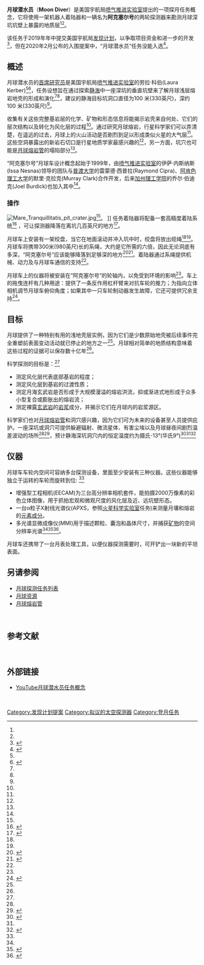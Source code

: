 {{Infobox spaceflight
| name                  = 月球潜水员
| names_list            = 
| image                 = Axel Moon Diver.jpg
| image_caption         = “阿克塞尔号”月球车原型
| mission_type          = 侦测
| operator              = [[美国宇航局|美国宇航局]]
| website               = <!--Homepage of the craft/mission, OFFICIAL PAGES ONLY-->
| mission_duration      = 1个月球日(≈14个地球日)

<!--Spacecraft properties-->
| spacecraft_type       = [[着陆器|着陆器]]和[[月球车|月球车]]
| spacecraft_bus        = 
| manufacturer          = 
| launch_mass           = 
| landing_mass          = <!--Mass after landing (recovered spacecraft only)-->
| dry_mass              = <!--spacecraft mass in orbit without fuel-->
| payload_mass          = <!--total mass of instrumentation for mission-->
| dimensions            = 月球车: 1.5米 × 0.9米
| power                 = <!--end-of-life power, in watts-->

<!--Launch details-->
| launch_date           = 建议: 2025年<ref name='Brown March 2019'/> 
| launch_rocket         = 
| launch_site           = 
| launch_contractor     =

|interplanetary         =  
{{Infobox spaceflight/IP
   |type                = lander
   |object              = 月球
   |component           = 着陆器 <!--part of the spacecraft involved, if spacecraft split into multiple components-->
   |arrival_date        = 
   |location            = [[静海_(月球)|静海]]
 }}

{{Infobox spaceflight/IP
   |type                = rover
   |object              = 月球
   |component           = “阿克塞尔号” <!--part of the spacecraft involved, if spacecraft split into multiple components-->
   |arrival_date        = 
   |location            = 静海深坑
   |distance            = <!--distance travelled on surface for rovers-->
 }}

| programme             = [[发现计划|发现计划]]
| previous_mission      = [[灵神星轨道器|灵神星号]]
| next_mission          = 
}}
'''月球潜水员'''（'''Moon Diver'''）是美国宇航局[[喷气推进实验室|喷气推进实验室]]提出的一项探月任务概念，它将使用一架机器人着陆器和一辆名为'''阿克塞尔号'''的两轮探测器来勘测月球深坑坑壁上暴露的地质层<ref name='Brown March 2019'/><ref name="Nesnas_2019"/>。

该任务于2019年年中提交美国宇航局[[发现计划|发现计划]]，以争取项目资金和进一步的开发<ref name='Issa 2019'> {{cite journal | vauthors = Nesnas IA, Kerber L, Parness A, Kornfeld R, Sellar G, McGarey P, Brown T, Paton M, Smith M, Johnson A, Heverly M | title = 月球潜水员：一个探月任务概念，通过探索月海深坑以了解浅层月壳的地质史。发布：第2132号| journal = 2019年美国电气与电子工程师学会航空航天会议| date =2019年3月2日| pages = 1–23 | doi = 10.1109/AERO.2019.8741788 }}</ref>，但在2020年2月公布的入围提案中，“月球潜水员”任务没能入选<ref>{{cite web|title=美国宇航局选择了四项可能的任务来研究太阳系的秘密|url=https://www.nasa.gov/press-release/nasa-selects-four-possible-missions-to-study-the-secrets-of-the-solar-system|publisher=美国宇航局|date=2020年2月13日|access-date=1 October 2020|archive-date=2021年2月19日|archive-url=https://web.archive.org/web/20210219063125/https://www.nasa.gov/press-release/nasa-selects-four-possible-missions-to-study-the-secrets-of-the-solar-system/|dead-url=no}}</ref>。

==概述==
月球潜水员的[[首席研究员|首席研究员]]是美国宇航局[[喷气推进实验室|喷气推进实验室]]的劳拉·科伯(Laura Kerber)<ref name='Brown March 2019'/><ref>{{cite web|url=https://science.jpl.nasa.gov/people/Kerber/|title=劳拉·科伯|publisher=喷气推进实验室科学部|access-date=2019年8月26日|archive-date=2021年3月27日|archive-url=https://web.archive.org/web/20210327115708/https://science.jpl.nasa.gov/people/kerber/|dead-url=no}}</ref>，任务设想旨在通过探索[[静海_(月球)|静海]]中一座深坑的垂直坑壁来了解月球浅层熔岩地壳的形成和演化<ref name="Nesnas_2019"/><ref name='D Trend 2019'/>，建议的静海目标坑洞口直径为100 米(330英尺)，深约100 米(330英尺)<ref name="Nesnas_2019"/>。

收集有关这些完整基岩层的化学、矿物和形态信息将能揭示岩壳来自何处、它们的层次结构以及转化为风化层的过程<ref name='Issa 2019'/>。通过研究月球熔岩，行星科学家们可以弄清楚，在遥远的过去，月球上的火山活动是否剧烈到足以形成类似火星的大气层<ref name='Brown March 2019'/>。这些空洞暴露出的新岩石切口是行星地质学家最感兴趣的<ref name='Brown March 2019'/>，另一方面，坑穴也可能是[[月球熔岩管|月球熔岩管]]的塌陷部分<ref name="Nesnas_2019"/>。

“阿克塞尔号”月球车设计概念起始于1999年，由[[喷气推进实验室|喷气推进实验室]]的伊萨·内斯纳斯(Issa Nesnas)领导的团队与[[普渡大学|普渡大学]]的雷蒙德·西普拉(Raymond Cipra)、[[阿肯色理工大学|阿肯色理工大学]]的默里·克拉克(Murray Clark)合作开发，后来[[加州理工学院|加州理工学院]]的乔尔·伯迪克(Joel Burdick)也加入其中<ref name='Nessnas Intro'/>。
===操作===
[[File:Mare_Tranquillitatis_pit_crater.jpg|thumb]]<ref name="Nesnas_2019"/>。 ]]
任务着陆器将配备一套高精度着陆系统<ref name="Nesnas_2019">{{cite journal | vauthors = Nesnas IA, Kerber L, Parness A, Kornfeld R, Sellar G, McGarey P, Brown T, Paton M, Smith M, Johnson A, Heverly M | title = 月球潜水员：一项探月任务概念，通过探索月海坑以了解浅层月壳地质史. 发布版本. 第2132号 |  journal = 第50届月球与行星科学会议 | date = 2019年3月2日 | pages = 1–23 | url = https://www.hou.usra.edu/meetings/lpsc2019/pdf/1163.pdf | journal =  | access-date = 2021年2月7日 | archive-date = 2021年8月31日 | archive-url = https://web.archive.org/web/20210831214320/https://www.hou.usra.edu/meetings/lpsc2019/pdf/1163.pdf | dead-url = no }}</ref> ，可让探测器降落在离坑几百英尺的地方<ref name='D Trend 2019'>{{cite web | url = https://www.digitaltrends.com/cool-tech/nasa-moon-diver-cave-mission/ | title = 美国宇航局的科学家们想把一辆洞穴探测车送上月球。 | first = Dyllan | last = Furness | name-list-style = vanc | work = 数位趋势 | date = 2019年3月29日 | access-date = 2021年2月7日 | archive-date = 2020年10月31日 | archive-url = https://web.archive.org/web/20201031042730/https://www.digitaltrends.com/cool-tech/nasa-moon-diver-cave-mission/ | dead-url = no }}</ref>。 

月球车上安装有一架绞盘，当它在地面滚动并冲入坑中时，绞盘将放出缆绳<ref name='Brown March 2019'/><ref name="Nesnas_2019"/>。月球车将携带300米(980英尺)长的系绳，大约是它所需的六倍，因此无论洞底有多深，“阿克塞尔号”应该能够降落到足够深的地方<ref name='Brown March 2019'>{{cite web | url = https://www.smithsonianmag.com/science-nature/nasa-considers-rover-mission-go-cave-diving-moon-180971790/ | title = 美国宇航局考虑在月球上进行洞穴探测 | first = David W. | last = Brown | work = 史密森尼学会 | date = 2019年3月26日 | access-date = 2021年2月7日 | archive-date = 2020年11月8日 | archive-url = https://web.archive.org/web/20201108000611/https://www.smithsonianmag.com/science-nature/nasa-considers-rover-mission-go-cave-diving-moon-180971790/ | dead-url = no }}</ref><ref>{{cite news | url = https://www.thetimes.co.uk/article/moon-mission-to-see-if-caves-could-become-future-homes-3ll6z3p6d | title = 探索洞穴可否成为未来家园探月任务 | first = Rhys | last = Blakely | work = The Times | date = 5 April 2019 | accessdate = 2021-02-07 | archive-date = 2019-08-28 | archive-url = https://web.archive.org/web/20190828180645/https://www.thetimes.co.uk/article/moon-mission-to-see-if-caves-could-become-future-homes-3ll6z3p6d | dead-url = no }}</ref>。着陆器通过系绳提供机械、动力及与月球车通信的支持<ref name='Brown March 2019'/>。

月球车上的仪器将被安装在“阿克塞尔号”的轮轴内，以免受到环境的影响<ref name="Nesnas_2019"/>。车上的拖曳连杆有几种用途：提供了一条反作用杠杆臂来对抗车轮的推力；为指向立体相机调节月球车俯仰角度；如果其中一只车轮制动器发生故障，它还可提供冗余支持<ref name='Nessnas Intro'>{{cite web | url = https://www-robotics.jpl.nasa.gov/systems/system.cfm?System=16 | title = 阿克塞尔号月球车系统 | first = Issa A.D. | last = Nesnas | publisher = 美国宇航局喷气推进实验室 | date = 2019年8月28日 | access-date = 2021年2月7日 | archive-date = 2021年3月19日 | archive-url = https://web.archive.org/web/20210319081037/http://www-robotics.jpl.nasa.gov/systems/system.cfm?System=16 | dead-url = yes }}</ref>。

==目标==
月球提供了一种特别有用的浅地壳层实例，因为它们是少数原始地壳被后续事件完全重塑前表面变动活动就已停止的地方之一<ref name="Nesnas_2019"/>。月球相对简单的地质结构意味着这些过程的证据可以保存数十亿年<ref name="Nesnas_2019"/>。

科学探测的目标是：<ref name="Nesnas_2019"/>
*测定风化层代表底部基岩的程度； 
*测定风化层到基岩的过渡性质； 
*测定月海玄武岩是否形成于大规模漫溢的熔岩洪流，抑或渐进式地形成于众多小型复合或膨胀出的熔岩流；
*测定裸露[[玄武岩|玄武岩]]的[[岩浆|岩浆]]成分，并揭示它们在月球内的岩浆源区。

科学家们也对[[月球熔岩管|月球熔岩管]]和洞穴感兴趣，因为它们可为未来的设备甚至人员提供庇护。一座深坑或洞穴可提供躲避辐射、微流星体、有害尘埃以及月球昼夜间剧烈温差波动的场所<ref name='Brown March 2019'/><ref name='CNET Hodge'>{{cite web | url = https://www.cnet.com/news/nasa-moon-diver-explores-ancient-hawaiian-lava-pits/ | title = 美国宇航局月球潜水者探索古老的夏威夷熔岩坑 | first = Rae | last = Hodge |  work = CNET | date = 2019年8月22日 | access-date = 2021年2月7日 | archive-date = 2021年1月18日 | archive-url = https://web.archive.org/web/20210118173108/https://www.cnet.com/news/nasa-moon-diver-explores-ancient-hawaiian-lava-pits/ | dead-url = no }}</ref>，预计静海深坑洞穴内的恒定温度约为摄氏-13°(华氏9°)<ref>{{cite journal | vauthors = Horvath T, Hayne PO |date= December 2018 |title=月球坑和熔岩管内的热环境及光照|url=https://ui.adsabs.harvard.edu/2018AGUFM.P12A..06H/abstract|journal=美国地球物理学会秋季会议摘要|language=en|volume=2018|pages=P12A–06|bibcode=2018AGUFM.P12A..06H}}</ref><ref name="Nesnas_2019"/><ref name=york_et_al1992>{{citation |last1=York |first1=Cheryl Lynn |last2=Walden |first2=Bryce |last3=Billings |first3=Thomas L. |last4=Reeder |first4=P. Douglas | name-list-style = vanc |contribution=月球熔岩管检测|title=月球与行星研究所，月球资源评估新技术联合讲习班|pages=51–52 |date=December 1992 |bibcode=1992ntlr.work...51Y }}</ref>
==仪器==
月球车车轮内空间可容纳多台探测设备，里面至少安装有三种仪器。这些仪器能够独立于运转的车轮而旋转到位: <ref name="Nesnas_2019"/>
*增强型工程相机(EECAM)为三台高分辨率相机套件，能拍摄2000万像素的彩色立体图像，用于抓拍宏观和微观尺度的风化层及近、远坑壁形态。 
*一台α粒子X射线光谱仪(APXS，参照[[火星科学实验室|火星科学实验室]]任务)来测量月壤和熔岩的[[化学元素|元素成分]]。
*多光谱显微成像仪(MMI)用于描述颗粒、囊泡和晶体尺寸，并捕获[[矿物学|矿物]]的空间分辨率光谱<ref name="Nesnas_2019" /><ref>{{cite journal | vauthors = Núñez JI, Farmer JD, Sellar RG, Swayze GA, Blaney DL | title = 多光谱显微成像仪在火星天文生物学探测中的科学应用 | journal =天文生物学| volume = 14 | issue = 2 | pages = 132–69 | date =2014年2月| pmid = 24552233 | pmc = 3929460 | doi = 10.1089/ast.2013.1079 | bibcode = 2014AsBio..14..132N }}</ref><ref>{{cite web| url=https://www.lpi.usra.edu/meetings/marsconcepts2012/pdf/4275.pdf| title=多光谱显微成像仪：使用紧凑的接触式仪器在火星上进行岩相研究| last=Sellar| first=Glenn| name-list-style=vanc| date=2012| website=2012年火星概念会议| access-date=2019年11月3日| archive-date=2017年1月2日| archive-url=https://web.archive.org/web/20170102001851/http://www.lpi.usra.edu/meetings/marsconcepts2012/pdf/4275.pdf| dead-url=no}}</ref>。 

月球车还携带了一台月表处理工具，以便仪器探测需要时，可开铲出一块新的平坦表面。

== 另请参阅 ==
*[[月球探测任务列表|月球探测任务列表]]
*[[月球资源|月球资源]]
*[[月球熔岩管|月球熔岩管]]
 
== 参考文献 ==
{{reflist}}
 
==外部链接 ==
* [https://www.youtube.com/watch?v=kdv_V8Hu9kw YouTube月球潜水员任务概念] {{Wayback|url=https://www.youtube.com/watch?v=kdv_V8Hu9kw |date=20201212171253 }}
 
{{Planetary Missions Program Office}}
[[Category:发现计划提案|Category:发现计划提案]]
[[Category:拟议的太空探测器|Category:拟议的太空探测器]]
[[Category:登月任务|Category:登月任务]]